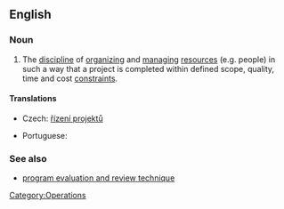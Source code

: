 ==English==
{{wikipedia}}

===Noun===
{{en-noun|sg=[[project]] [[management]]|-}}

# {{context|operations}} The [[discipline]] of [[organize|organizing]] and [[manage|managing]] [[resources]] (e.g. people) in such a way that a project is completed within defined scope, quality, time and cost [[constraint]]s.

====Translations====
{{trans-top|discipline of organizing and managing project resources}}
* Czech: [[řízení projektů]] {{n}}
{{trans-mid}}
* Portuguese: {{t|pt|Gerenciamento de Project}}
{{trans-bottom}}

===See also===
* [[program evaluation and review technique]]

[[Category:Operations]]